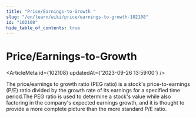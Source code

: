 ```yaml
---
title: "Price/Earnings-to-Growth "
slug: "/en/learn/wiki/price/earnings-to-growth-102108"
id: "102108"
hide_table_of_contents: true
---
```



# Price/Earnings-to-Growth 

<ArticleMeta id={102108} updatedAt={'2023-09-26 13:59:00'} />
<div className='border-solid border-b border-t-0 my-4 border-[var(--ifm-color-gray-300)]' />

The price/earnings to growth ratio (PEG ratio) is a stock's price-to-earnings (P/E) ratio divided by the growth rate of its earnings for a specified time period.The PEG ratio is used to determine a stock's value while also factoring in the company's expected earnings growth, and it is thought to provide a more complete picture than the more standard P/E ratio.
